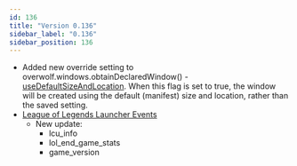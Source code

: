 ```yaml
---
id: 136
title: "Version 0.136"
sidebar_label: "0.136"
sidebar_position: 136
---
```


* Added new override setting to overwolf.windows.obtainDeclaredWindow() - [useDefaultSizeAndLocation](/api/windows#obtaindeclaredwindowwindowname-usedefaultsizeandlocation-callback).
  When this flag is set to true, the window will be created using the default (manifest) size and location, rather than the saved setting.
* [League of Legends Launcher Events](/api/games/launchers/events/league-of-legends#docsNav)
  * New update:
    * lcu_info
    * lol_end_game_stats
    * game_version


